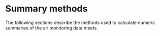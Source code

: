 # __Summary methods__ {-}

The following sections describe the methods used to calculate numeric summaries of the air monitoring data meets.